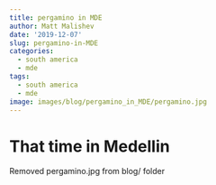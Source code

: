 ```yaml
---
title: pergamino in MDE
author: Matt Malishev
date: '2019-12-07'
slug: pergamino-in-MDE
categories:
  - south america
  - mde
tags:
  - south america
  - mde
image: images/blog/pergamino_in_MDE/pergamino.jpg
---
```


# That time in Medellin 

Removed pergamino.jpg from blog/ folder  
